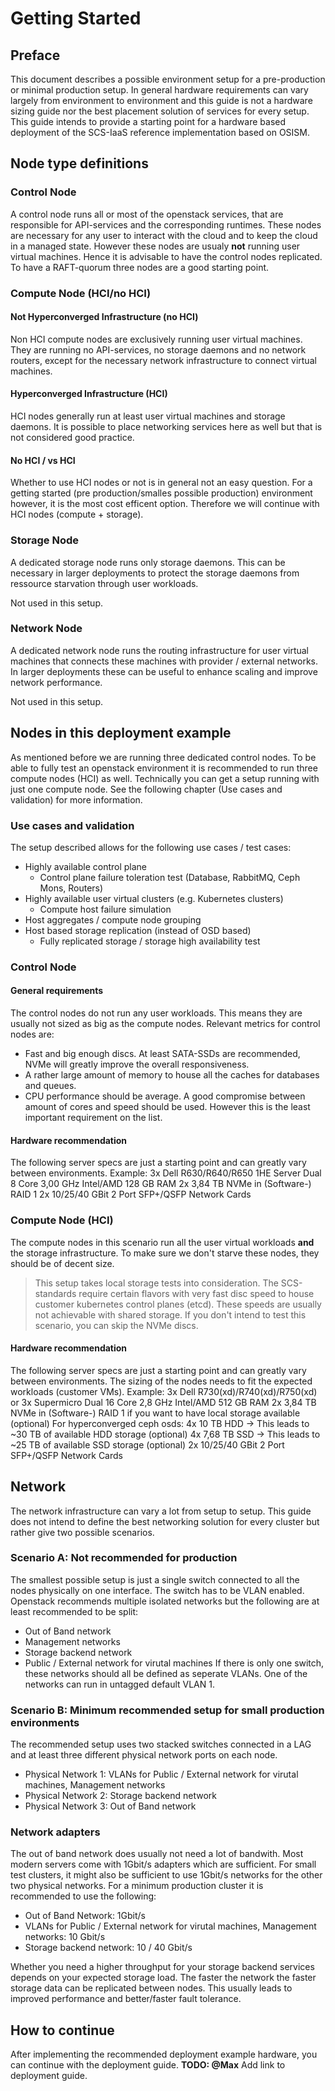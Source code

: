 # Getting Started

## Preface

This document describes a possible environment setup for a pre-production or minimal production setup.
In general hardware requirements can vary largely from environment to environment and this guide is not
a hardware sizing guide nor the best placement solution of services for every setup. This guide intends to
provide a starting point for a hardware based deployment of the SCS-IaaS reference implementation based on OSISM.

## Node type definitions

### Control Node

A control node runs all or most of the openstack services, that are responsible for API-services and the corresponding
runtimes. These nodes are necessary for any user to interact with the cloud and to keep the cloud in a managed state.
However these nodes are usualy **not** running user virtual machines.
Hence it is advisable to have the control nodes replicated. To have a RAFT-quorum three nodes are a good starting point.

### Compute Node (HCI/no HCI)

#### Not Hyperconverged Infrastructure (no HCI)

Non HCI compute nodes are exclusively running user virtual machines. They are running no API-services, no storage daemons
and no network routers, except for the necessary network infrastructure to connect virtual machines.

#### Hyperconverged Infrastructure (HCI)

HCI nodes generally run at least user virtual machines and storage daemons. It is possible to place networking services
here as well but that is not considered good practice.

#### No HCI / vs HCI

Whether to use HCI nodes or not is in general not an easy question. For a getting started (pre production/smalles possible production)
environment however, it is the most cost efficent option. Therefore we will continue with HCI nodes (compute + storage).

### Storage Node

A dedicated storage node runs only storage daemons. This can be necessary in larger deployments to protect the storage daemons from
ressource starvation through user workloads.

Not used in this setup.

### Network Node

A dedicated network node runs the routing infrastructure for user virtual machines that connects these machines with provider / external
networks. In larger deployments these can be useful to enhance scaling and improve network performance.

Not used in this setup.

## Nodes in this deployment example

As mentioned before we are running three dedicated control nodes. To be able to fully test an openstack environment it is
recommended to run three compute nodes (HCI) as well. Technically you can get a setup running with just one compute node.
See the following chapter (Use cases and validation) for more information.

### Use cases and validation

The setup described allows for the following use cases / test cases:

- Highly available control plane
  - Control plane failure toleration test (Database, RabbitMQ, Ceph Mons, Routers)
- Highly available user virtual clusters (e.g. Kubernetes clusters)
  - Compute host failure simulation
- Host aggregates / compute node grouping
- Host based storage replication (instead of OSD based)
  - Fully replicated storage / storage high availability test

### Control Node

#### General requirements

The control nodes do not run any user workloads. This means they are usually not sized as big as the compute nodes.
Relevant metrics for control nodes are:

- Fast and big enough discs. At least SATA-SSDs are recommended, NVMe will greatly improve the overall responsiveness.
- A rather large amount of memory to house all the caches for databases and queues.
- CPU performance should be average. A good compromise between amount of cores and speed should be used. However this is
  the least important requirement on the list.

#### Hardware recommendation

The following server specs are just a starting point and can greatly vary between environments.
Example: 
3x Dell R630/R640/R650 1HE Server
Dual 8 Core 3,00 GHz Intel/AMD
128 GB RAM
2x 3,84 TB NVMe in (Software-) RAID 1
2x 10/25/40 GBit 2 Port SFP+/QSFP Network Cards 

### Compute Node (HCI)

The compute nodes in this scenario run all the user virtual workloads **and** the storage infrastructure. To make sure
we don't starve these nodes, they should be of decent size.

> This setup takes local storage tests into consideration. The SCS-standards require certain flavors with very fast disc speed
> to house customer kubernetes control planes (etcd). These speeds are usually not achievable with shared storage. If you don't
> intend to test this scenario, you can skip the NVMe discs.

#### Hardware recommendation

The following server specs are just a starting point and can greatly vary between environments. The sizing of the nodes needs to fit 
the expected workloads (customer VMs).
Example:
3x Dell R730(xd)/R740(xd)/R750(xd)
or
3x Supermicro
Dual 16 Core 2,8 GHz Intel/AMD
512 GB RAM 
2x 3,84 TB NVMe in (Software-) RAID 1 if you want to have local storage available (optional)
For hyperconverged ceph osds:
4x 10 TB HDD -> This leads to ~30 TB of available HDD storage (optional)
4x 7,68 TB SSD -> This leads to ~25 TB of available SSD storage (optional)
2x 10/25/40 GBit 2 Port SFP+/QSFP Network Cards

## Network

The network infrastructure can vary a lot from setup to setup. This guide does not intend to define the best networking solution
for every cluster but rather give two possible scenarios.

### Scenario A: Not recommended for production

The smallest possible setup is just a single switch connected to all the nodes physically on one interface. The switch has to be
VLAN enabled. Openstack recommends multiple isolated networks but the following are at least recommended to be split:

- Out of Band network
- Management networks
- Storage backend network
- Public / External network for virutal machines
  If there is only one switch, these networks should all be defined as seperate VLANs. One of the networks can run in untagged default
  VLAN 1.

### Scenario B: Minimum recommended setup for small production environments

The recommended setup uses two stacked switches connected in a LAG and at least three different physical network ports on each node.

- Physical Network 1: VLANs for Public / External network for virutal machines, Management networks
- Physical Network 2: Storage backend network
- Physical Network 3: Out of Band network

### Network adapters

The out of band network does usually not need a lot of bandwith. Most modern servers come with 1Gbit/s adapters which are sufficient.
For small test clusters, it might also be sufficient to use 1Gbit/s networks for the other two physical networks.
For a minimum production cluster it is recommended to use the following:

- Out of Band Network: 1Gbit/s
- VLANs for Public / External network for virutal machines, Management networks: 10 Gbit/s
- Storage backend network: 10 / 40 Gbit/s

Whether you need a higher throughput for your storage backend services depends on your expected storage load. The faster the network
the faster storage data can be replicated between nodes. This usually leads to improved performance and better/faster fault tolerance.

## How to continue

After implementing the recommended deployment example hardware, you can continue with the deployment guide.
**TODO: @Max** Add link to deployment guide.
